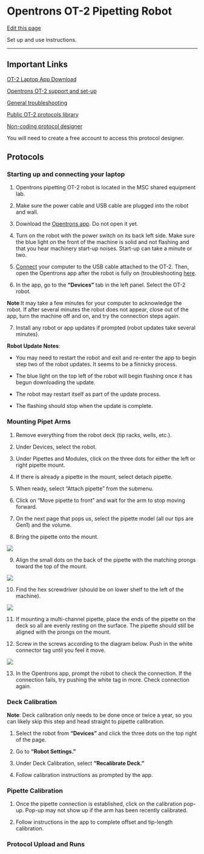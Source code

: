 # Opentrons OT-2 Pipetting Robot

[Edit this page](https://github.com/DrK-Lo/lotterhoslabprotocols/edit/main/general_OT2-Pipetting-Robot.qmd)

Set up and use instructions.

------------------------------------------------------------------------

## Important Links

[OT-2 Laptop App Download](https://opentrons.com/ot-app/)

[Opentrons OT-2 support and set-up](https://support.opentrons.com/s/ot2-get-started)

[General troubleshooting](https://support.opentrons.com/s/ot2-troubleshooting)

[Public OT-2 protocols library](https://protocols.opentrons.com/)

[Non-coding protocol designer](https://designer.opentrons.com/)

You will need to create a free account to access this protocol designer.

## Protocols

### Starting up and connecting your laptop

1.  Opentrons pipetting OT-2 robot is located in the MSC shared equipment lab.

2.  Make sure the power cable and USB cable are plugged into the robot and wall.

3.  Download the [Opentrons app](https://opentrons.com/ot-app/). Do not open it yet.

4.  Turn on the robot with the power switch on its back left side. Make sure the blue light on the front of the machine is solid and not flashing and that you hear machinery start-up noises. Start-up can take a minute or two.

5.  [Connect](https://support.opentrons.com/s/article/Get-started-Connect-to-your-OT-2-over-USB) your computer to the USB cable attached to the OT-2. Then, open the Opentrons app after the robot is fully on (troubleshooting [here](https://support.opentrons.com/s/article/Troubleshooting-connection-problems).

6.  In the app, go to the **“Devices”** tab in the left panel. Select the OT-2 robot. 

**Note**:It may take a few minutes for your computer to acknowledge the robot. If after several minutes the robot does not appear, close out of the app, turn the machine off and on, and try the connection steps again.

7.  Install any robot or app updates if prompted (robot updates take several minutes).

**Robot Update Notes**: 

-   You may need to restart the robot and exit and re-enter the app to begin step two of the robot updates. It seems to be a finnicky process.

-   The blue light on the top left of the robot will begin flashing once it has begun downloading the update.

-   The robot may restart itself as part of the update process.

-   The flashing should stop when the update is complete.

### Mounting Pipet Arms
1.  Remove everything from the robot deck (tip racks, wells, etc.).

2.  Under Devices, select the robot.

3.  Under Pipettes and Modules, click on the three dots for either the left or right pipette mount.

4.  If there is already a pipette in the mount, select detach pipette.

5.  When ready, select “Attach pipette” from the submenu.

6.  Click on “Move pipette to front” and wait for the arm to stop moving forward.

7.  On the next page that pops us, select the pipette model (all our tips are Gen1) and the volume.

8.  Bring the pipette onto the mount. 

![](img/OT2_pipet_mounting.png)

9. Align the small dots on the back of the pipette with the matching prongs toward the top of the mount.

![](img/OT2_prongs.png)

10. Find the hex screwdriver (should be on lower shelf to the left of the machine).

![](img/OT2_hex.png)

11. If mounting a multi-channel pipette, place the ends of the pipette on the deck so all are evenly resting on the surface. The pipette should still be aligned with the prongs on the mount.

12. Screw in the screws according to the diagram below. Push in the white connector tag until you feel it move.

![](img/OT2_tab.png)

13. In the Opentrons app, prompt the robot to check the connection. If the connection fails, try pushing the white tag in more. Check connection again.

### Deck Calibration
**Note**: Deck calibration only needs to be done once or twice a year, so you can likely skip this step and head straight to pipette calibration.

1.  Select the robot from **"Devices"** and click the three dots on the top right of the page.

2.  Go to **"Robot Settings."**

3.  Under Deck Calibration, select **“Recalibrate Deck.”**

4.  Follow calibration instructions as prompted by the app.

### Pipette Calibration
  
1.  Once the pipette connection is established, click on the calibration pop-up. Pop-up may not show up if the arm has been recently calibrated.

2.  Follow instructions in the app to complete offset and tip-length calibration. 

### Protocol Upload and Runs
